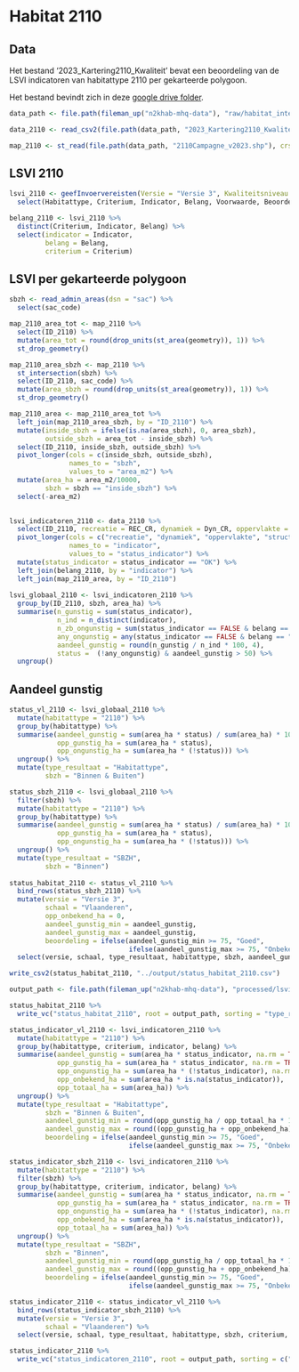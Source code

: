 # Habitat 2110

## Data

Het bestand '2023_Kartering2110_Kwaliteit' bevat een beoordeling van de LSVI indicatoren van habitattype 2110 per gekarteerde polygoon.

Het bestand bevindt zich in deze [google drive folder](https://drive.google.com/drive/folders/1Oj-IMYIP_FajNcr1w462ImGDI0mUUWSL).

```r
data_path <- file.path(fileman_up("n2khab-mhq-data"), "raw/habitat_integraal")

data_2110 <- read_csv2(file.path(data_path, "2023_Kartering2110_Kwaliteit.csv"))

map_2110 <- st_read(file.path(data_path, "2110Campagne_v2023.shp"), crs = 31370)

```
## LSVI 2110

```r
lsvi_2110 <- geefInvoervereisten(Versie = "Versie 3", Kwaliteitsniveau = 1, Habitattype = "2110") %>%
  select(Habitattype, Criterium, Indicator, Belang, Voorwaarde, Beoordeling)

belang_2110 <- lsvi_2110 %>%
  distinct(Criterium, Indicator, Belang) %>%
  select(indicator = Indicator,
         belang = Belang,
         criterium = Criterium)
```

## LSVI per gekarteerde polygoon

```r

sbzh <- read_admin_areas(dsn = "sac") %>%
  select(sac_code)

map_2110_area_tot <- map_2110 %>%
  select(ID_2110) %>%
  mutate(area_tot = round(drop_units(st_area(geometry)), 1)) %>%
  st_drop_geometry()

map_2110_area_sbzh <- map_2110 %>%
  st_intersection(sbzh) %>%
  select(ID_2110, sac_code) %>%
  mutate(area_sbzh = round(drop_units(st_area(geometry)), 1)) %>%
  st_drop_geometry()

map_2110_area <- map_2110_area_tot %>%
  left_join(map_2110_area_sbzh, by = "ID_2110") %>%
  mutate(inside_sbzh = ifelse(is.na(area_sbzh), 0, area_sbzh),
         outside_sbzh = area_tot - inside_sbzh) %>%
  select(ID_2110, inside_sbzh, outside_sbzh) %>%
  pivot_longer(cols = c(inside_sbzh, outside_sbzh),
               names_to = "sbzh",
               values_to = "area_m2") %>%
  mutate(area_ha = area_m2/10000,
         sbzh = sbzh == "inside_sbzh") %>%
  select(-area_m2)
  
```


```r
lsvi_indicatoren_2110 <- data_2110 %>%
  select(ID_2110, recreatie = REC_CR, dynamiek = Dyn_CR, oppervlakte = OPP_CR, "structuurvormende sleutelsoorten" = STRUCT_CR, "aanvullende sleutelsoorten" = Aan_Sp_CR) %>%
  pivot_longer(cols = c("recreatie", "dynamiek", "oppervlakte", "structuurvormende sleutelsoorten", "aanvullende sleutelsoorten"), 
               names_to = "indicator", 
               values_to = "status_indicator") %>%
  mutate(status_indicator = status_indicator == "OK") %>%
  left_join(belang_2110, by = "indicator") %>%
  left_join(map_2110_area, by = "ID_2110")
  
lsvi_globaal_2110 <- lsvi_indicatoren_2110 %>%
  group_by(ID_2110, sbzh, area_ha) %>%
  summarise(n_gunstig = sum(status_indicator),
            n_ind = n_distinct(indicator),
            n_zb_ongunstig = sum(status_indicator == FALSE & belang == "zb"),
            any_ongunstig = any(status_indicator == FALSE & belang == "zb"),
            aandeel_gunstig = round(n_gunstig / n_ind * 100, 4),
            status =  (!any_ongunstig) & aandeel_gunstig > 50) %>%
  ungroup()
```

## Aandeel gunstig

```r
status_vl_2110 <- lsvi_globaal_2110 %>%
  mutate(habitattype = "2110") %>%
  group_by(habitattype) %>%
  summarise(aandeel_gunstig = sum(area_ha * status) / sum(area_ha) * 100,
            opp_gunstig_ha = sum(area_ha * status),
            opp_ongunstig_ha = sum(area_ha * (!status))) %>%
  ungroup() %>%
  mutate(type_resultaat = "Habitattype",
         sbzh = "Binnen & Buiten")

status_sbzh_2110 <- lsvi_globaal_2110 %>%
  filter(sbzh) %>%
  mutate(habitattype = "2110") %>%
  group_by(habitattype) %>%
  summarise(aandeel_gunstig = sum(area_ha * status) / sum(area_ha) * 100,
            opp_gunstig_ha = sum(area_ha * status),
            opp_ongunstig_ha = sum(area_ha * (!status))) %>%
  ungroup() %>%
  mutate(type_resultaat = "SBZH",
         sbzh = "Binnen")
  
status_habitat_2110 <- status_vl_2110 %>%
  bind_rows(status_sbzh_2110) %>%
  mutate(versie = "Versie 3",
         schaal = "Vlaanderen",
         opp_onbekend_ha = 0,
         aandeel_gunstig_min = aandeel_gunstig,
         aandeel_gunstig_max = aandeel_gunstig,
         beoordeling = ifelse(aandeel_gunstig_min >= 75, "Goed", 
                              ifelse(aandeel_gunstig_max >= 75, "Onbekend", "Niet goed"))) %>%
  select(versie, schaal, type_resultaat, habitattype, sbzh, aandeel_gunstig_min, aandeel_gunstig_max, beoordeling, opp_gunstig_ha, opp_ongunstig_ha, opp_onbekend_ha)

write_csv2(status_habitat_2110, "../output/status_habitat_2110.csv")

output_path <- file.path(fileman_up("n2khab-mhq-data"), "processed/lsvi_mhq/coastal_dunes/result")

status_habitat_2110 %>%
  write_vc("status_habitat_2110", root = output_path, sorting = "type_resultaat")
```

```r
status_indicator_vl_2110 <- lsvi_indicatoren_2110 %>%
  mutate(habitattype = "2110") %>%
  group_by(habitattype, criterium, indicator, belang) %>%
  summarise(aandeel_gunstig = sum(area_ha * status_indicator, na.rm = TRUE) / sum(area_ha * (!is.na(status_indicator))) * 100,
            opp_gunstig_ha = sum(area_ha * status_indicator, na.rm = TRUE) ,
            opp_ongunstig_ha = sum(area_ha * (!status_indicator), na.rm = TRUE),
            opp_onbekend_ha = sum(area_ha * is.na(status_indicator)),
            opp_totaal_ha = sum(area_ha)) %>%
  ungroup() %>%
  mutate(type_resultaat = "Habitattype",
         sbzh = "Binnen & Buiten",
         aandeel_gunstig_min = round(opp_gunstig_ha / opp_totaal_ha * 100, 2),
         aandeel_gunstig_max = round((opp_gunstig_ha + opp_onbekend_ha) / opp_totaal_ha * 100, 2),
         beoordeling = ifelse(aandeel_gunstig_min >= 75, "Goed", 
                              ifelse(aandeel_gunstig_max >= 75, "Onbekend", "Niet goed")))

status_indicator_sbzh_2110 <- lsvi_indicatoren_2110 %>%
  mutate(habitattype = "2110") %>%
  filter(sbzh) %>%
  group_by(habitattype, criterium, indicator, belang) %>%
  summarise(aandeel_gunstig = sum(area_ha * status_indicator, na.rm = TRUE) / sum(area_ha * (!is.na(status_indicator))) * 100,
            opp_gunstig_ha = sum(area_ha * status_indicator, na.rm = TRUE) ,
            opp_ongunstig_ha = sum(area_ha * (!status_indicator), na.rm = TRUE),
            opp_onbekend_ha = sum(area_ha * is.na(status_indicator)),
            opp_totaal_ha = sum(area_ha)) %>%
  ungroup() %>%
  mutate(type_resultaat = "SBZH",
         sbzh = "Binnen",
         aandeel_gunstig_min = round(opp_gunstig_ha / opp_totaal_ha * 100, 2),
         aandeel_gunstig_max = round((opp_gunstig_ha + opp_onbekend_ha) / opp_totaal_ha * 100, 2),
         beoordeling = ifelse(aandeel_gunstig_min >= 75, "Goed", 
                              ifelse(aandeel_gunstig_max >= 75, "Onbekend", "Niet goed")))

status_indicator_2110 <- status_indicator_vl_2110 %>%
  bind_rows(status_indicator_sbzh_2110) %>%
  mutate(versie = "Versie 3",
         schaal = "Vlaanderen") %>%
  select(versie, schaal, type_resultaat, habitattype, sbzh, criterium, indicator, aandeel_gunstig_min, aandeel_gunstig_max, beoordeling, opp_gunstig_ha, opp_ongunstig_ha, opp_onbekend_ha)

status_indicator_2110 %>%
  write_vc("status_indicatoren_2110", root = output_path, sorting = c("type_resultaat", "indicator"))
```
